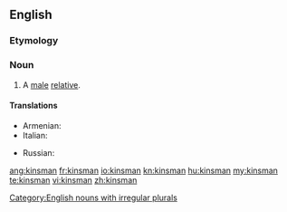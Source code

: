 ==English==

===Etymology===
{{suffix|kin|alt1=kin’s|man}}

===Noun===
{{en-noun|kinsmen}}

# A [[male]] [[relative]].

====Translations====
{{trans-top|a male relative}}
* Armenian: {{t-|hy|ազգական|tr=azgakan}}
* Italian: {{t-|it|parente|m}}
{{trans-mid}}
* Russian: {{t+|ru|родственник|m}}
{{trans-bottom}}

[[Category:English nouns with irregular plurals]]

[[ang:kinsman]]
[[fr:kinsman]]
[[io:kinsman]]
[[kn:kinsman]]
[[hu:kinsman]]
[[my:kinsman]]
[[te:kinsman]]
[[vi:kinsman]]
[[zh:kinsman]]
